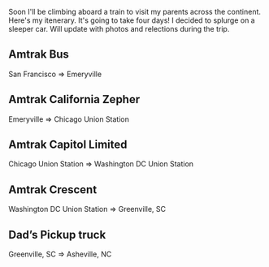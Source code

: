 Soon I'll be climbing aboard a train to visit my parents across the continent. Here's my itenerary. It's going to take four days! I decided to splurge on a sleeper car. Will update with photos and relections during the trip.

## Amtrak Bus
San Francisco => Emeryville

## Amtrak California Zepher
Emeryville => Chicago Union Station

## Amtrak Capitol Limited
Chicago Union Station => Washington DC Union Station

## Amtrak Crescent
Washington DC Union Station => Greenville, SC

## Dad’s Pickup truck
Greenville, SC => Asheville, NC
